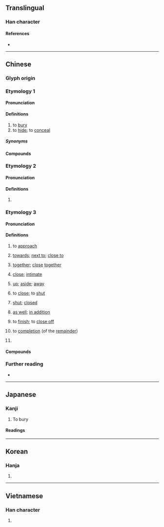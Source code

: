 {{character info}}
==Translingual==

===Han character===
{{stroke order|strokes=10}}
{{Han char|rn=32|rad=土|as=07|sn=10|four=46114|canj=GWG|ids=⿰土里}}

====References====
* {{Han ref|kx=0229.280|dkj=05116|dj=0465.180|hdz=10443.210|uh=57CB|ud=22475|bh=AE49|bd=44617}}

----

==Chinese==

===Glyph origin===
{{Han etym}}

===Etymology 1===
{{zh-forms}}

====Pronunciation====
{{zh-pron
|m=mái
|m-s=mai2
|c=maai4
|c-t=mai3
|g=mai4
|h=pfs=mài;gd=mai2
|j=mei1/mai1
|mb=mâi
|md=muài/mài
|md_note=muài - vernacular; mài - literary
|mn=bâi/twv:mâi/tâi
|mn_note=tâi - vernacular (also written as {{zh-l|坮}})
|mn-t=mai5/dai5
|mn-t_note=dai5 - vernacular (also written as {{zh-l|坮}})
|w=3ma
|x=mai2
|ma=y
|mc=y
|oc=y
|cat=v
}}

====Definitions====
{{zh-hanzi}}

# to [[bury]]
# to [[hide]]; to [[conceal]]

=====Synonyms=====
{{zh-dial}}

====Compounds====
{{zh-der|埋根|埋香骨|埋照|埋沒|埋杆豎柱|十面埋伏|埋藏|嵌埋法|不服燒埋|埋頭|不伏燒埋|埋冤|張綱埋輪|埋名|埋設|埋情|埋玉|埋釘子|埋香|埋輪|埋鍋造飯|土埋半截|埋憂|埋伏|埋首|埋骨|埋頭苦幹|埋銘|埋葬|埋天怨地|坑埋|埋殯|埋蠱|瘞埋|掩埋|活埋人|燒埋錢|掩骼埋胔|燒埋|狐埋狐搰|掩埋場|椎埋|瘞玉埋香|活埋|贓埋|隱姓埋名|霧鎖雲埋|隱跡埋名|衛生掩埋|變跡埋名|葬玉埋香|伏埋|假埋|埋伏圈|埋光|埋兒|埋劍|埋匿|埋堙|埋年|埋掩|埋暮|埋殮|埋汰|埋溜子|埋滅|埋瘞|埋祟|埋窆|埋縕|埋羹太守|埋翳|埋聲晦蹟|埋蛇|埋覆|埋車|埋輪破柱|埋頭顧影|埋魂|塵埋|屈埋|打埋伏|掩骼埋窆|收埋|斂埋|栽埋|椎埋屠狗|椎埋狗竊|椎埋穿掘|殯埋|毀埋|沈埋|淹埋|湮埋|燒埋銀|狐埋狐揚|生埋|築埋|繫馬埋輪|葬埋|藏埋|覆埋|郭巨埋兒|隱名埋姓|香埋}}

===Etymology 2===
{{zh-forms}}

====Pronunciation====
{{zh-pron
|m=mán
|m-s=mai2
|c=maai4
|c-t=mai3
|h=pfs=mài;gd=mai2
|j=mai1
|mn=bâi
|mn-t=mai5
|w=3ma
|ma=y
|cat=
}}

====Definitions====
{{zh-hanzi}}

# {{zh-only|埋怨}}

===Etymology 3===
{{zh-forms}}

====Pronunciation====
{{zh-pron
|c=maai4
|c-t=moi3
|cat=v,a,part
}}

====Definitions====
{{zh-hanzi}}

# {{lb|zh|Cantonese}} to [[approach]]
#: {{zh-co|埋位{wai6-2}|to get in one's place|C}}
#: {{zh-co|埋站|(''of a bus'') to '''approach''' a bus stop; (''of a train'') to '''enter''' a train station|C}}
#: {{zh-co|隻 船 埋 咗 岸 喇。|The ship has come to the shore.|C}}
#: {{zh-x|快啲 埋 嚟 啦！|Hurry up and join us over here!|C}}
# {{lb|zh|Cantonese}} [[towards]]; [[next to]]; [[close to]]
#: {{zh-x|唔 好 行 埋 嚟。|Don't walk '''towards''' me.|C}}
#: {{zh-co|坐 埋 佢 度|to sit '''next to''' them|C}}
#: {{zh-co|企 埋 佢 身邊|to stand '''next to''' them|C}}
# {{lb|zh|Cantonese}} [[together]]; [[close]] [[together]]
#: {{zh-co|坐 埋 一齊|to sit together|C}}
#: {{zh-co|將 甲 同 乙 擠 埋 一齊|to put A and B '''next to each other'''|C}}
#: {{zh-co|黐 埋 一齊|to stick '''together'''|C}}
#: {{zh-x|將 啲 材料{liu6-2} 撈{lou1} 埋。|Mix the ingredients '''together'''.|C}}
# {{lb|zh|Cantonese}} [[close]]; [[intimate]]
#: {{zh-co|行 得 好 埋|to get '''intimate'''|C}}
# {{lb|zh|Cantonese}} [[up]]; [[aside]]; [[away]]
#: {{zh-co|儲{cou5}埋|to accumulate; to store '''up'''|C}}
#: {{zh-co|收埋|to hide '''away''' (something)|C}}
#: {{zh-x|放 返 埋 本書。|Put back the book '''away'''.|C}}
# {{lb|zh|Cantonese}} to [[close]]; to [[shut]]
#: {{zh-co|埋口|(of an open wound) to heal|C}}
#: {{zh-co|埋閘|to '''close''' for business at night (lit. to '''shut''' the gates)|C}}
# {{lb|zh|Cantonese}} [[shut]]; [[closed]]
#: {{zh-co|閂 埋 度 門|to close the door|C}}
#: {{zh-co|瞇{mei1}埋眼|to shut the eyes|C}}
# {{lb|zh|Cantonese}} [[as well]]; [[in addition]]
#: {{zh-co|加 埋 呢{ni1}個|to add this '''as well'''|C}}
#: {{zh-x|你 掉 垃圾{saap3} 掉 埋 張 紙 吖。|Throw out the piece of paper '''as well''' when you throw out the garbage.|C}}
#: {{zh-co|帶 埋 部 手機|to bring '''along''' a cellphone|C}}
# {{lb|zh|Cantonese}} to [[finish]]; to [[close off]]
#: {{zh-x|埋尾|to finish off|C}}
#: {{zh-x|埋單|to pay the bill (lit. to '''close off''' the bill)|C}}
# {{lb|zh|Cantonese}} to [[completion]] (of the [[remainder]])
#: {{zh-co|食 埋 啲 飯|to eat '''the rest''' of the rice|C}}
#: {{zh-co|而家 先 寫 得 嗰 一 頁，我 覺{gok3}得 你 今晚 寫 唔 埋 份 報告 囉。|At this point, you've just written one page. I think you won't be able to '''finish''' writing up the report.|C}}
#: {{zh-x|畀 同學 講 埋 先 啦。|Let your classmate '''finish''' what they have to say.|C}}
# {{lb|zh|Cantonese}} {{n-g|Used to indicate a negative evaluation on an event.}}
#: {{zh-x|唔好 講 埋 啲 咁 難聽 嘅 說話 啦。|Don't say such terrible words.|C}}
#: {{zh-x|你 識 埋 嗮 啲 食煙 嘅 朋友，日日 吸 佢哋 啲 二手煙，係唔係 想 生 癌 啊{aa3}？|All the friends you make are those '''darn''' smokers, and you're breathing second-hand smoke everyday. Do you want to get cancer?|C}}

====Compounds====
{{zh-der|埋堆|匿埋|埋嚟|埋去|埋單|埋位|埋站|收埋|瞇埋眼|行埋|拉埋天窗|同埋|話唔埋|話得埋|話口唔埋|對埋|埋便|摺埋|十指孖埋|加埋|連埋|湊埋|群埋|合埋|𠸎埋|收收埋埋|大纜都扯唔埋|打埋|揦埋|串埋|共埋|夾埋|柄埋|腦囟未生埋|傾唔埋|傾得埋|殺到埋身|坐埋一條船|坐埋同一條船|撼頭埋牆|好天斬埋落雨柴|好天收埋落雨柴|繑埋雙手|三步擸埋兩步|痴痴呆呆，坐埋一枱|埋芡|埋尾|埋欄|開口埋口|埋口|埋手|埋手打三更|埋閘|唔埋得鼻|埋席|埋底|埋街|埋岸|*埋頭/埋头|埋籠|埋數|埋棧|著埋一條褲/着埋一条裤|揦埋口面|埋門一腳|埋櫃|埋檯|煮埋一鑊|埋身|煮到埋嚟就食|諗埋一邊|諗埋一便|諗埋一面|疊埋心水|埋牙|埋齋|炒埋一碟|山大斬埋有柴|埋年|出埋飲奶力|企埋一邊|儲埋}}

===Further reading===
* {{cite-journal|date=2010|author=Winnie Chor|title=Inclusion of the outsider &mdash; grammaticalization of the verbal particle ''maai'' in Cantonese|journal=Taiwan Journal of Linguistics|url=https://ira.lib.polyu.edu.hk/bitstream/10397/6532/1/Chor_Inclusion_Outsider_Verbal.pdf|issue=|pageurl=|page=|doi=}}

{{zh-cat|Elementary}}

----

==Japanese==

===Kanji===
{{ja-kanji|grade=c|rs=土07}}

# To bury

====Readings====
{{ja-readings
|goon=まい, め
|kanon=ばい
|kun=うず-まる, うず-める, うず-もれる, う-まる,う-める, う-もれる, い-ける
}}

----

==Korean==

===Hanja===
{{ko-hanja|hangeul=매|mr=mae}}

# {{rfdef|ko|sort=土07}}

----

==Vietnamese==

===Han character===
{{vi-readings|reading=mai, mài, man|rs=土07}}

# {{rfdef|vi|sort=土07}}